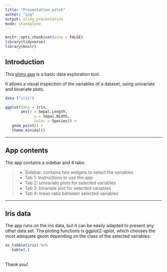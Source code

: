 ```yaml
---
title: "Presentation pitch"
author: "icg"
output: slidy_presentation
mode: standalone
---
```


```r
knitr::opts_chunk$set(echo = FALSE)
library(tidyverse)
library(knitr) 
```


## Introduction

This [shiny app](https://icgbcn.shinyapps.io/Final_assignment/) is a basic data exploration tool. 

It allows a visual inspection of the variables of a dataset, using univariate and bivariate plots. 

```r
data ("iris")

ggplot(data = iris, 
       aes(x = Sepal.Length, 
             y = Sepal.Width, 
             color = Species)) + 
   geom_point() +
   theme_minimal()

```


---
 
## App contents
 
The app contains a sidebar and 4 tabs:

> - Sidebar: contains two widgets to select the variables
> - Tab 1: Instructions to use the app
> - Tab 2: univariate plots for selected variables
> - Tab 3: bivariate plot for selected variables
> - Tab 4: mean ratio between selected variables

--- 

## Iris data

The app runs on the iris data, but it can be easily adapted to present any other data set. The ploting functions is ggplot2::qplot, which chooses the most adequate geom depending on the class of the selected variables: 

```r
as_tibble(iris) %>% 
   kable(.)
```

##  

Thank you!

